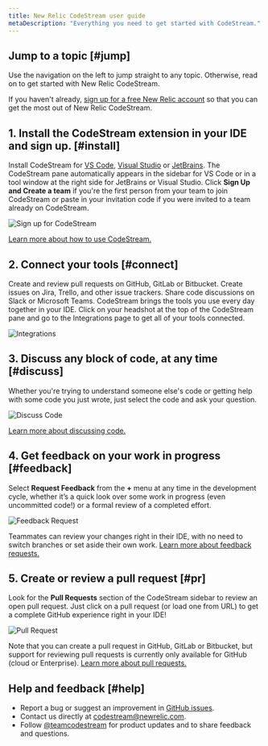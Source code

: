 ```yaml
---
title: New Relic CodeStream user guide
metaDescription: "Everything you need to get started with CodeStream."
---
```







## Jump to a topic [#jump]

Use the navigation on the left to jump straight to any topic. Otherwise, read on
to get started with New Relic CodeStream.

If you haven't already, [sign up for a free New Relic account](https://newrelic.com/signup) so that you can get the most out of New Relic CodeStream.

## 1. Install the CodeStream extension in your IDE and sign up. [#install]

Install CodeStream for [VS Code](https://marketplace.visualstudio.com/items?itemName=CodeStream.codestream), [Visual Studio](https://marketplace.visualstudio.com/items?itemName=CodeStream.codestream-vs) or [JetBrains](https://plugins.jetbrains.com/plugin/12206-codestream). The CodeStream pane automatically appears in the sidebar for VS Code or in a tool window at the right side for JetBrains or Visual Studio. Click **Sign Up and Create a team** if you're the first person from your team to join CodeStream or paste in your invitation code if you were invited to a team already on CodeStream.

<img
  alt="Sign up for CodeStream"
  src={codestreamTeamSignUp}
/>

[Learn more about how to use CodeStream.](/docs/codestream/start-here/install-codestream)

## 2. Connect your tools [#connect]

Create and review pull requests on GitHub, GitLab or Bitbucket. Create issues on Jira, Trello, and other issue trackers. Share code discussions on Slack or Microsoft Teams. CodeStream brings the tools you use every day together in your IDE. Click on your headshot at the top of the CodeStream pane and go to the Integrations page to get all of your tools connected.

<img
  alt="Integrations"
  src={codestreamCodeHostIssueProviderIntegrations}
/>

## 3. Discuss any block of code, at any time [#discuss]

Whether you're trying to understand someone else's code or getting help with some code you just wrote, just select the code and ask your question.

<img
  alt="Discuss Code"
  src={codestreamDiscussCodeExample}
/>

[Learn more about discussing code.](/docs/codestream/how-use-codestream/discuss-code)

## 4. Get feedback on your work in progress [#feedback]

Select **Request Feedback** from the **+** menu at any time in the development cycle, whether it’s a quick look over some work in progress (even uncommitted code!) or a formal review of a completed effort.

<img
  alt="Feedback Request"
  src={codestreamFeedbackRequestCodeDiscussion}
/>

Teammates can review your changes right in their IDE, with no need to switch branches or set aside their own work. [Learn more about feedback requests.](/docs/codestream/how-use-codestream/feedback-requests-section)

## 5. Create or review a pull request [#pr]

Look for the **Pull Requests** section of the CodeStream sidebar to review an open pull request. Just click on a pull request (or load one from URL) to get a complete GitHub experience right in your IDE!

<img
  alt="Pull Request"
  src={codestreamPullRequestExample}
/>

Note that you can create a pull request in GitHub, GitLab or Bitbucket, but support for reviewing pull requests is currently only available for GitHub (cloud or Enterprise). [Learn more about pull requests.](/docs/codestream/how-use-codestream/pull-requests-section)

## Help and feedback [#help]

* Report a bug or suggest an improvement in [GitHub issues](https://github.com/TeamCodeStream/CodeStream/issues).
* Contact us directly at [codestream@newrelic.com](mailto:codestream@newrelic.com).
* Follow [@teamcodestream](http://twitter.com/teamcodestream) for product updates and to share feedback and questions.
